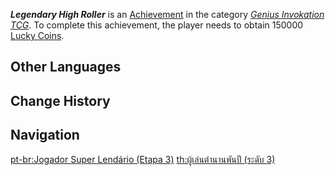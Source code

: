 {{Achievement Infobox
|title        = Legendary High Roller
|id           = 80220
|order id     = 198
|category     = Genius Invokation TCG (Achievement)
|description  = Obtain 150000 [[Lucky Coin]]s in total
|requirements = 
|primogems    = 20
|tracking     = Tracks the total amount obtained.
|topic        = 
|type         = 
|set          = Legendary High Roller
|tier         = 3
|tiers_total  = 3
}}
'''''Legendary High Roller''''' is an [[Achievement]] in the category ''[[Genius Invokation TCG (Achievement)|Genius Invokation TCG]]''. To complete this achievement, the player needs to obtain 150000 [[Lucky Coin]]s.
<!--
==Gameplay Notes==
* 

==Trivia==
* 

==Gallery==
{{Preview
|size=300px
|file=
|caption=
}}

==Video Guides==
{{EVT
|video1   = 
|caption1 = 
}}
-->
==Other Languages==
{{Other Languages|Transclude=Legendary High Roller}}

==Change History==
{{Change History|3.3|page=Legendary High Roller}}
<!--
==References==
{{Reflist}}
-->
==Navigation==
{{Achievement Navbox}}

[[pt-br:Jogador Super Lendário (Etapa 3)]]
[[th:ผู้เล่นตำนานพันปี (ระดับ 3)]]